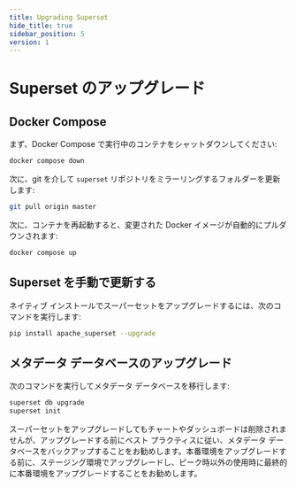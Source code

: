 ```yaml
---
title: Upgrading Superset
hide_title: true
sidebar_position: 5
version: 1
---
```


# Superset のアップグレード

## Docker Compose

まず、Docker Compose で実行中のコンテナをシャットダウンしてください:

```bash
docker compose down
```

次に、git を介して `superset` リポジトリをミラーリングするフォルダーを更新します:

```bash
git pull origin master
```

次に、コンテナを再起動すると、変更された Docker イメージが自動的にプルダウンされます:

```bash
docker compose up
```

## Superset を手動で更新する

ネイティブ インストールでスーパーセットをアップグレードするには、次のコマンドを実行します:

```bash
pip install apache_superset --upgrade
```

## メタデータ データベースのアップグレード

次のコマンドを実行してメタデータ データベースを移行します:

```bash
superset db upgrade
superset init
```

スーパーセットをアップグレードしてもチャートやダッシュボードは削除されませんが、アップグレードする前にベスト プラクティスに従い、メタデータ データベースをバックアップすることをお勧めします。本番環境をアップグレードする前に、ステージング環境でアップグレードし、ピーク時以外の使用時に最終的に本番環境をアップグレードすることをお勧めします。
